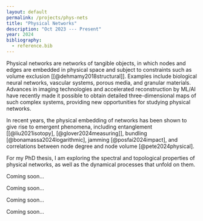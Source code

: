 ```yaml
---
layout: default
permalink: /projects/phys-nets
title: "Physical Networks"
description: "Oct 2023 --- Present"
year: 2024
bibliography:
  - reference.bib
---
```


Physical networks are networks of tangible objects, in which nodes and edges are embedded in physical space and subject to constraints such as volume exclusion [[@dehmamy2018structural]]. 
Examples include biological neural networks, vascular systems, porous media, and granular materials.
Advances in imaging technologies and accelerated reconstruction by ML/AI have recently made it possible to obtain detailed three-dimensional maps of such complex systems, providing new opportunities for studying physical networks.

In recent years, the physical embedding of networks has been shown to give rise to emergent phenomena, including entanglement [[@liu2021isotopy], [@glover2024measuring]], bundling [@bonamassa2024logarithmic], jamming [@posfai2024impact], and correlations between node degree and node volume [@pete2024physical].

For my PhD thesis, I am exploring the spectral and topological properties of physical networks, as well as the dynamical processes that unfold on them.

::: {.callout-note title="Localization"}

Coming soon...

:::

::: {.callout-tip title="Synchronization"}

Coming soon...

:::

::: {.callout-important title="Magnetization"}

Coming soon...

:::

::: {.callout-warning title="Entanglement"}

Coming soon...

:::